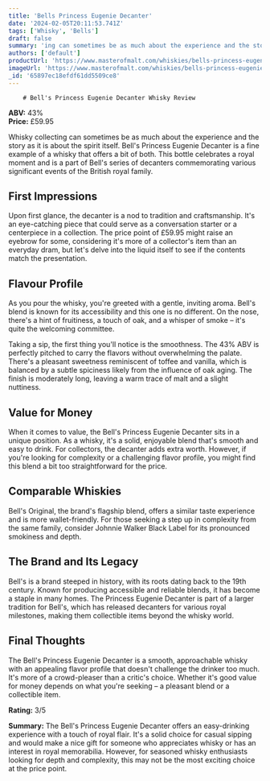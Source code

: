 ```yaml
---
title: 'Bells Princess Eugenie Decanter'
date: '2024-02-05T20:11:53.741Z'
tags: ['Whisky', 'Bells']
draft: false
summary: 'ing can sometimes be as much about the experience and the story as it is about the spirit itself. Bells Princess Eugenie Decanter...'
authors: ['default']
productUrl: 'https://www.masterofmalt.com/whiskies/bells-princess-eugenie-decanter-whisky/'
imageUrl: 'https://www.masterofmalt.com/whiskies/bells-princess-eugenie-decanter-whisky.jpg'
_id: '65897ec18efdf61dd5509ce8'
---
```


        # Bell's Princess Eugenie Decanter Whisky Review

**ABV:** 43%  
**Price:** £59.95

Whisky collecting can sometimes be as much about the experience and the story as it is about the spirit itself. Bell's Princess Eugenie Decanter is a fine example of a whisky that offers a bit of both. This bottle celebrates a royal moment and is a part of Bell's series of decanters commemorating various significant events of the British royal family.

## First Impressions

Upon first glance, the decanter is a nod to tradition and craftsmanship. It's an eye-catching piece that could serve as a conversation starter or a centerpiece in a collection. The price point of £59.95 might raise an eyebrow for some, considering it's more of a collector's item than an everyday dram, but let's delve into the liquid itself to see if the contents match the presentation.

## Flavour Profile

As you pour the whisky, you're greeted with a gentle, inviting aroma. Bell's blend is known for its accessibility and this one is no different. On the nose, there's a hint of fruitiness, a touch of oak, and a whisper of smoke – it's quite the welcoming committee.

Taking a sip, the first thing you'll notice is the smoothness. The 43% ABV is perfectly pitched to carry the flavors without overwhelming the palate. There's a pleasant sweetness reminiscent of toffee and vanilla, which is balanced by a subtle spiciness likely from the influence of oak aging. The finish is moderately long, leaving a warm trace of malt and a slight nuttiness.

## Value for Money

When it comes to value, the Bell's Princess Eugenie Decanter sits in a unique position. As a whisky, it's a solid, enjoyable blend that's smooth and easy to drink. For collectors, the decanter adds extra worth. However, if you're looking for complexity or a challenging flavor profile, you might find this blend a bit too straightforward for the price.

## Comparable Whiskies

Bell's Original, the brand's flagship blend, offers a similar taste experience and is more wallet-friendly. For those seeking a step up in complexity from the same family, consider Johnnie Walker Black Label for its pronounced smokiness and depth.

## The Brand and Its Legacy

Bell's is a brand steeped in history, with its roots dating back to the 19th century. Known for producing accessible and reliable blends, it has become a staple in many homes. The Princess Eugenie Decanter is part of a larger tradition for Bell's, which has released decanters for various royal milestones, making them collectible items beyond the whisky world.

## Final Thoughts

The Bell's Princess Eugenie Decanter is a smooth, approachable whisky with an appealing flavor profile that doesn't challenge the drinker too much. It's more of a crowd-pleaser than a critic's choice. Whether it's good value for money depends on what you're seeking – a pleasant blend or a collectible item.

**Rating:** 3/5

**Summary:** The Bell's Princess Eugenie Decanter offers an easy-drinking experience with a touch of royal flair. It's a solid choice for casual sipping and would make a nice gift for someone who appreciates whisky or has an interest in royal memorabilia. However, for seasoned whisky enthusiasts looking for depth and complexity, this may not be the most exciting choice at the price point.
